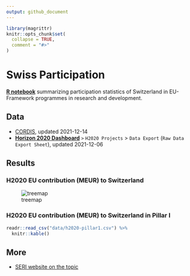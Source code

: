 ```yaml
---
output: github_document
---
```


<!-- README.md is generated from README.Rmd. Please edit that file -->

```r
library(magrittr)
knitr::opts_chunk$set(
  collapse = TRUE,
  comment = "#>"
)
```

# Swiss Participation

<!-- badges: start -->
<!-- badges: end -->

[**R notebook**](Rmd/swiss-participation.Rmd) summarizing participation statistics of Switzerland in EU-Framework programmes in research and development.

## Data

- [CORDIS](https://data.europa.eu/data/datasets/cordish2020projects?locale=en), updated 2021-12-14
- [**Horizon 2020 Dashboard**](https://webgate.ec.europa.eu/dashboard) `>` `H2020 Projects` > `Data Export` (`Raw Data Export Sheet`), updated 2021-12-06

## Results

### H2020 EU contribution (MEUR) to Switzerland

![treemap](data/treemap.svg "EU H2020 contribution for Switzerland by pillar.")

### H2020 EU contribution (MEUR) to Switzerland in Pillar I


```r
readr::read_csv("data/h2020-pillar1.csv") %>%
  knitr::kable()
```


## More

- [SERI website on the topic](https://www.sbfi.admin.ch/sbfi/en/home/research-and-innovation/international-cooperation-r-and-i/eu-framework-programmes-for-research/horizon-2020/ch-status-horizon-2020.html)

